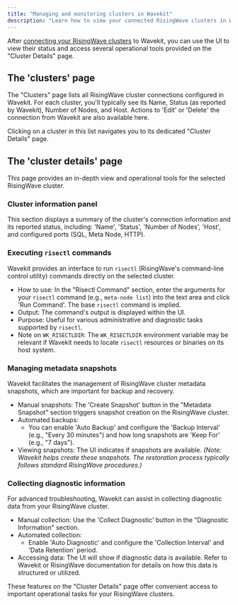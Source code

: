 ```yaml
---
title: "Managing and monitoring clusters in Wavekit"
description: "Learn how to view your connected RisingWave clusters in Wavekit, access detailed information, and use its operational tools."
---
```


After [connecting your RisingWave clusters](/wavekit/connect-risingwave-clusters) to Wavekit, you can use the UI to view their status and access several operational tools provided on the "Cluster Details" page.

## The 'clusters' page

The "Clusters" page lists all RisingWave cluster connections configured in Wavekit. For each cluster, you'll typically see its Name, Status (as reported by Wavekit), Number of Nodes, and Host. Actions to 'Edit' or 'Delete' the connection from Wavekit are also available here.

Clicking on a cluster in this list navigates you to its dedicated "Cluster Details" page.

## The 'cluster details' page

This page provides an in-depth view and operational tools for the selected RisingWave cluster.

### Cluster information panel

This section displays a summary of the cluster's connection information and its reported status, including: 'Name', 'Status', 'Number of Nodes', 'Host', and configured ports (SQL, Meta Node, HTTP).

### Executing `risectl` commands

Wavekit provides an interface to run `risectl` (RisingWave's command-line control utility) commands directly on the selected cluster.

*   How to use: In the "Risectl Command" section, enter the arguments for your `risectl` command (e.g., `meta-node list`) into the text area and click 'Run Command'. The base `risectl` command is implied.
*   Output: The command's output is displayed within the UI.
*   Purpose: Useful for various administrative and diagnostic tasks supported by `risectl`.
*   Note on `WK_RISECTLDIR`: The `WK_RISECTLDIR` environment variable may be relevant if Wavekit needs to locate `risectl` resources or binaries on its host system.

### Managing metadata snapshots

Wavekit facilitates the management of RisingWave cluster metadata snapshots, which are important for backup and recovery.

*   Manual snapshots: The 'Create Snapshot' button in the "Metadata Snapshot" section triggers snapshot creation on the RisingWave cluster.
*   Automated backups:
    *   You can enable 'Auto Backup' and configure the 'Backup Interval' (e.g., "Every 30 minutes") and how long snapshots are 'Keep For' (e.g., "7 days").
*   Viewing snapshots: The UI indicates if snapshots are available.
    *(Note: Wavekit helps create these snapshots. The restoration process typically follows standard RisingWave procedures.)*

### Collecting diagnostic information

For advanced troubleshooting, Wavekit can assist in collecting diagnostic data from your RisingWave cluster.

*   Manual collection: Use the 'Collect Diagnostic' button in the "Diagnostic Information" section.
*   Automated collection:
    *   Enable 'Auto Diagnostic' and configure the 'Collection Interval' and 'Data Retention' period.
*   Accessing data: The UI will show if diagnostic data is available. Refer to Wavekit or RisingWave documentation for details on how this data is structured or utilized.

These features on the "Cluster Details" page offer convenient access to important operational tasks for your RisingWave clusters.